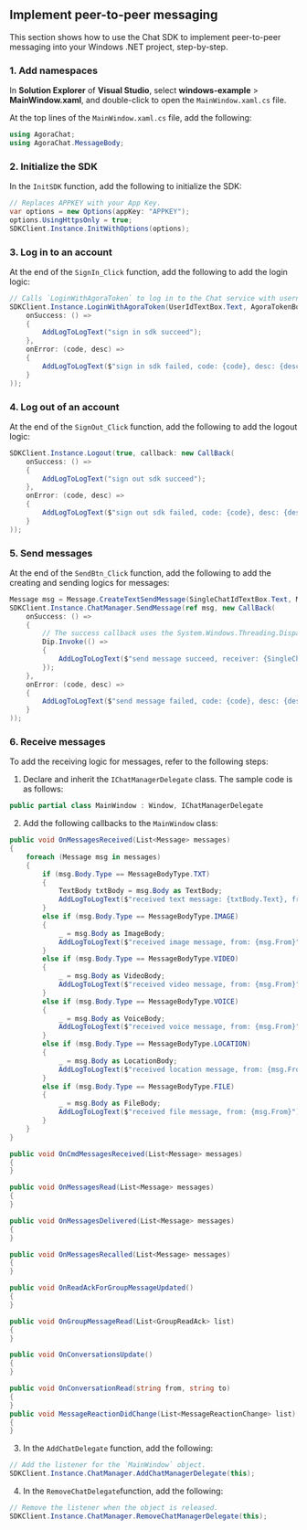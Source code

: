 <PlatformWrapper platform="windows">

## Implement peer-to-peer messaging

This section shows how to use the Chat SDK to implement peer-to-peer messaging into your Windows .NET project, step-by-step.

### 1. Add namespaces

In **Solution Explorer** of **Visual Studio**, select **windows-example** > **MainWindow.xaml**, and double-click to open the `MainWindow.xaml.cs` file.

At the top lines of the `MainWindow.xaml.cs` file, add the following:

```c#
using AgoraChat;
using AgoraChat.MessageBody;
```

### 2. Initialize the SDK

In the `InitSDK` function, add the following to initialize the SDK:

```c#
// Replaces APPKEY with your App Key.
var options = new Options(appKey: "APPKEY");
options.UsingHttpsOnly = true;
SDKClient.Instance.InitWithOptions(options);
```

### 3. Log in to an account

At the end of the `SignIn_Click` function, add the following to add the login logic:

```c#
// Calls `LoginWithAgoraToken` to log in to the Chat service with username and Agora token.
SDKClient.Instance.LoginWithAgoraToken(UserIdTextBox.Text, AgoraTokenBox.Text, callback: new CallBack(
    onSuccess: () =>
    {
        AddLogToLogText("sign in sdk succeed");
    },
    onError: (code, desc) =>
    {
        AddLogToLogText($"sign in sdk failed, code: {code}, desc: {desc}");
    }
));
```

### 4. Log out of an account

At the end of the `SignOut_Click` function, add the following to add the logout logic:

```c#
SDKClient.Instance.Logout(true, callback: new CallBack(
    onSuccess: () =>
    {
        AddLogToLogText("sign out sdk succeed");
    },
    onError: (code, desc) =>
    {
        AddLogToLogText($"sign out sdk failed, code: {code}, desc: {desc}");
    }
));
```

### 5. Send messages

At the end of the `SendBtn_Click` function, add the following to add the creating and sending logics for messages:

```c#
Message msg = Message.CreateTextSendMessage(SingleChatIdTextBox.Text, MessageContentTextBox.Text);
SDKClient.Instance.ChatManager.SendMessage(ref msg, new CallBack(
    onSuccess: () =>
    {
        // The success callback uses the System.Windows.Threading.Dispatcher to invoke UI elements `SingleChatIdTextBox.Text` and `MessageContentTextBox.Text`.
        Dip.Invoke(() =>
        {
            AddLogToLogText($"send message succeed, receiver: {SingleChatIdTextBox.Text},  message: {MessageContentTextBox.Text}");
        });
    },
    onError: (code, desc) =>
    {
        AddLogToLogText($"send message failed, code: {code}, desc: {desc}");
    }
));
```

### 6. Receive messages

To add the receiving logic for messages, refer to the following steps:

1. Declare and inherit the `IChatManagerDelegate` class. The sample code is as follows:

```c#
public partial class MainWindow : Window, IChatManagerDelegate
```

2. Add the following callbacks to the `MainWindow` class:

```c#
public void OnMessagesReceived(List<Message> messages)
{
    foreach (Message msg in messages)
    {
        if (msg.Body.Type == MessageBodyType.TXT)
        {
            TextBody txtBody = msg.Body as TextBody;
            AddLogToLogText($"received text message: {txtBody.Text}, from: {msg.From}");
        }
        else if (msg.Body.Type == MessageBodyType.IMAGE)
        {
            _ = msg.Body as ImageBody;
            AddLogToLogText($"received image message, from: {msg.From}");
        }
        else if (msg.Body.Type == MessageBodyType.VIDEO)
        {
            _ = msg.Body as VideoBody;
            AddLogToLogText($"received video message, from: {msg.From}");
        }
        else if (msg.Body.Type == MessageBodyType.VOICE)
        {
            _ = msg.Body as VoiceBody;
            AddLogToLogText($"received voice message, from: {msg.From}");
        }
        else if (msg.Body.Type == MessageBodyType.LOCATION)
        {
            _ = msg.Body as LocationBody;
            AddLogToLogText($"received location message, from: {msg.From}");
        }
        else if (msg.Body.Type == MessageBodyType.FILE)
        {
            _ = msg.Body as FileBody;
            AddLogToLogText($"received file message, from: {msg.From}");
        }
    }
}

public void OnCmdMessagesReceived(List<Message> messages)
{
}

public void OnMessagesRead(List<Message> messages)
{
}

public void OnMessagesDelivered(List<Message> messages)
{
}

public void OnMessagesRecalled(List<Message> messages)
{
}

public void OnReadAckForGroupMessageUpdated()
{
}

public void OnGroupMessageRead(List<GroupReadAck> list)
{
}

public void OnConversationsUpdate()
{
}

public void OnConversationRead(string from, string to)
{
}
public void MessageReactionDidChange(List<MessageReactionChange> list)
{
}
```

3. In the `AddChatDelegate` function, add the following:

```c#
// Add the listener for the `MainWindow` object.
SDKClient.Instance.ChatManager.AddChatManagerDelegate(this);
```

4. In the `RemoveChatDelegate`function, add the following:

```c#
// Remove the listener when the object is released.
SDKClient.Instance.ChatManager.RemoveChatManagerDelegate(this);
```	

<a name="test"></a>

</PlatformWrapper>